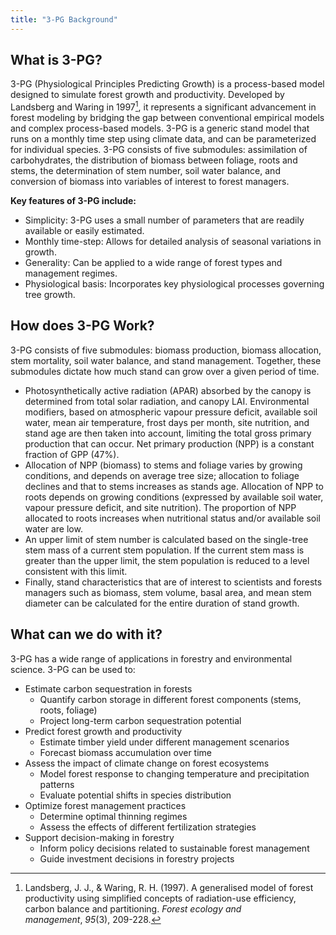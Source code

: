 ```yaml
---
title: "3-PG Background"
---
```


## What is 3-PG?

3-PG (Physiological Principles Predicting Growth) is a process-based model designed to simulate forest growth and productivity. Developed by Landsberg and Waring in 1997[^1], it represents a significant advancement in forest modeling by bridging the gap between conventional empirical models and complex process-based models. 3-PG is a generic stand model that runs on a monthly time step using climate data, and can be parameterized for individual species. 3-PG consists of five submodules: assimilation of carbohydrates, the distribution of biomass between foliage, roots and stems, the determination of stem number, soil water balance, and conversion of biomass into variables of interest to forest managers.

[^1]: Landsberg, J. J., & Waring, R. H. (1997). A generalised model of forest productivity using simplified concepts of radiation-use efficiency, carbon balance and partitioning. *Forest ecology and management*, *95*(3), 209-228.

**Key features of 3-PG include:**

-   Simplicity: 3-PG uses a small number of parameters that are readily available or easily estimated.
-   Monthly time-step: Allows for detailed analysis of seasonal variations in growth.
-   Generality: Can be applied to a wide range of forest types and management regimes.
-   Physiological basis: Incorporates key physiological processes governing tree growth.

## How does 3-PG Work?

3-PG consists of five submodules: biomass production, biomass allocation, stem mortality, soil water balance, and stand management. Together, these submodules dictate how much stand can grow over a given period of time.

-   Photosynthetically active radiation (APAR) absorbed by the canopy is determined from total solar radiation, and canopy LAI. Environmental modifiers, based on atmospheric vapour pressure deficit, available soil water, mean air temperature, frost days per month, site nutrition, and stand age are then taken into account, limiting the total gross primary production that can occur. Net primary production (NPP) is a constant fraction of GPP (47%).
-   Allocation of NPP (biomass) to stems and foliage varies by growing conditions, and depends on average tree size; allocation to foliage declines and that to stems increases as stands age. Allocation of NPP to roots depends on growing conditions (expressed by available soil water, vapour pressure deficit, and site nutrition). The proportion of NPP allocated to roots increases when nutritional status and/or available soil water are low.
-   An upper limit of stem number is calculated based on the single-tree stem mass of a current stem population. If the current stem mass is greater than the upper limit, the stem population is reduced to a level consistent with this limit.
-   Finally, stand characteristics that are of interest to scientists and forests managers such as biomass, stem volume, basal area, and mean stem diameter can be calculated for the entire duration of stand growth.

## What can we do with it?

3-PG has a wide range of applications in forestry and environmental science. 3-PG can be used to:

-   Estimate carbon sequestration in forests
    -   Quantify carbon storage in different forest components (stems, roots, foliage)
    -   Project long-term carbon sequestration potential
-   Predict forest growth and productivity
    -   Estimate timber yield under different management scenarios
    -   Forecast biomass accumulation over time
-   Assess the impact of climate change on forest ecosystems
    -   Model forest response to changing temperature and precipitation patterns
    -   Evaluate potential shifts in species distribution
-   Optimize forest management practices
    -   Determine optimal thinning regimes
    -   Assess the effects of different fertilization strategies
-   Support decision-making in forestry
    -   Inform policy decisions related to sustainable forest management
    -   Guide investment decisions in forestry projects
